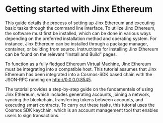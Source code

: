 # Getting started with Jinx Ethereum

This guide details the process of setting up Jinx Ethereum and executing basic tasks through the command line interface. To utilize Jinx Ethereum, the software must first be installed, which can be done in various ways depending on the preferred installation method and operating system. For instance, Jinx Ethereum can be installed through a package manager, container, or building from source. Instructions for installing Jinx Ethereum can be found on the relevant "Install and Build" pages.

To function as a fully fledged Ethereum Virtual Machine, Jinx Ethereum must be integrating into a compatible host. This tutorial assumes that Jinx Ethereum has been integrated into a Cosmos-SDK based chain with the JSON-RPC running on http://0.0.0.0:8545.

The tutorial provides a step-by-step guide on the fundamentals of using Jinx Ethereum, which includes generating accounts, joining a network, syncing the blockchain, transferring tokens between accounts, and executing smart contracts. To carry out these tasks, this tutorial uses the Cosmos SDK keychain, which is an account management tool that enables users to sign transactions.
